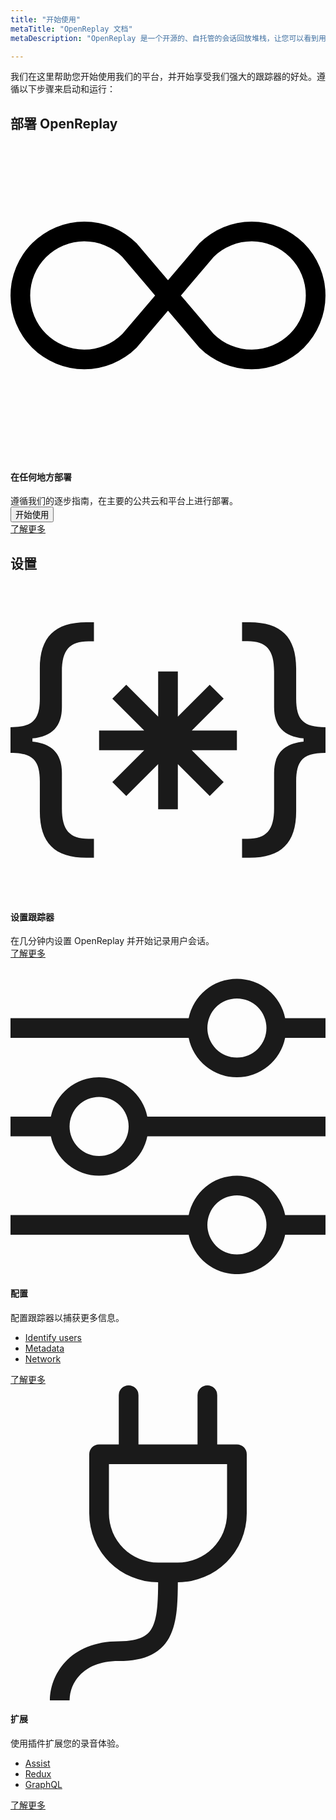 ```yaml
---
title: "开始使用"
metaTitle: "OpenReplay 文档"
metaDescription: "OpenReplay 是一个开源的、自托管的会话回放堆栈，让您可以看到用户在您的网络应用上的操作，帮助您更快地解决问题。"

---
```


我们在这里帮助您开始使用我们的平台，并开始享受我们强大的跟踪器的好处。遵循以下步骤来启动和运行：

## 部署 OpenReplay
<div class="col-span-12 card">
	<div class="relative border text-left">
		<div class="relative flex flex-col gap-6">
			<div class="flex items-center gap-3">
				<div class="shrink-0 theme-icon w-8 h-8 flex items-center justify-center rounded">
					<svg xmlns="http://www.w3.org/2000/svg" fill="var(--theme-accent-full)" class="bi bi-infinity"
							 viewBox="0 0 16 16">
						<path
							d="M5.68 5.792 7.345 7.75 5.681 9.708a2.75 2.75 0 1 1 0-3.916ZM8 6.978 6.416 5.113l-.014-.015a3.75 3.75 0 1 0 0 5.304l.014-.015L8 8.522l1.584 1.865.014.015a3.75 3.75 0 1 0 0-5.304l-.014.015L8 6.978Zm.656.772 1.663-1.958a2.75 2.75 0 1 1 0 3.916L8.656 7.75Z"/>
					</svg>
				</div>
				<h4>在任何地方部署</h4>
			</div>
			<span class="flex-grow">遵循我们的逐步指南，在主要的公共云和平台上进行部署。</span>
		</div>
		<div class="mt-6">
			<div class="hidden">
				<button class="relative inline-flex items-center space-x-2 text-center rounded px-3 py-2" type="button">
					<span class="truncate">开始使用</span>
				</button>
			</div>
			<div class="grid grid-cols-2 md:grid-cols-4 gap-3 md:gap-4">
				<IconText url="/deployment/deploy-aws" title="AWS"/>
				<IconText url="/deployment/deploy-azure" title="Azure"/>
				<IconText url="/deployment/deploy-gcp" title="GCP"/>
				<IconText url="/deployment/deploy-digitalocean" title="Digital Ocean"/>
			</div>
		</div>
		<div class="flex justify-start mt-5">
			<a class="block text-center w-fit learn-more" href="/deployment/"> 了解更多 </a>
		</div>
	</div>
</div>


## 设置
<div class="grid grid-cols-1 md:grid-cols-3 gap-3">
	<div class="card">
		<div class="relative border text-left col-span-4">
			<div class="relative flex flex-col gap-6">
				<div class="flex items-center gap-3">
					<div class="shrink-0 theme-icon w-8 h-8 flex items-center justify-center rounded">
						<svg xmlns="http://www.w3.org/2000/svg" fill="currentColor" class="bi bi-braces-asterisk"
								 viewBox="0 0 16 16">
							<path fill-rule="evenodd"
										d="M1.114 8.063V7.9c1.005-.102 1.497-.615 1.497-1.6V4.503c0-1.094.39-1.538 1.354-1.538h.273V2h-.376C2.25 2 1.49 2.759 1.49 4.352v1.524c0 1.094-.376 1.456-1.49 1.456v1.299c1.114 0 1.49.362 1.49 1.456v1.524c0 1.593.759 2.352 2.372 2.352h.376v-.964h-.273c-.964 0-1.354-.444-1.354-1.538V9.663c0-.984-.492-1.497-1.497-1.6ZM14.886 7.9v.164c-1.005.103-1.497.616-1.497 1.6v1.798c0 1.094-.39 1.538-1.354 1.538h-.273v.964h.376c1.613 0 2.372-.759 2.372-2.352v-1.524c0-1.094.376-1.456 1.49-1.456v-1.3c-1.114 0-1.49-.362-1.49-1.456V4.352C14.51 2.759 13.75 2 12.138 2h-.376v.964h.273c.964 0 1.354.444 1.354 1.538V6.3c0 .984.492 1.497 1.497 1.6ZM7.5 11.5V9.207l-1.621 1.621-.707-.707L6.792 8.5H4.5v-1h2.293L5.172 5.879l.707-.707L7.5 6.792V4.5h1v2.293l1.621-1.621.707.707L9.208 7.5H11.5v1H9.207l1.621 1.621-.707.707L8.5 9.208V11.5h-1Z"/>
						</svg>
					</div>
					<h4>设置跟踪器</h4>
				</div>
				<span class="text-sm flex-grow">在几分钟内设置 OpenReplay 并开始记录用户会话。</span>
			</div>
			<div class="mt-6">
				<div class="grid grid-cols-1 md:grid-cols-1 gap-3 md:gap-4">
					<IconText url="/ios-sdk/init" title="iOS (Beta)"/>
					<IconText url="/rn-sdk/init" title="React Native (Beta)"/>
					<IconText url="/using-or/snippet" title="JS Snippet"/>
					<IconText url="/using-or/react" title="React"/>
					<IconText url="/using-or/vue" title="Vue"/>
					<IconText url="/using-or/angular" title="Angular"/>
					<IconText url="/using-or/next" title="NextJS"/>
				</div>
			</div>
			<div class="flex justify-start mt-5">
				<a class="block text-center w-fit learn-more" href="/using-or/">
					了解更多
				</a>
			</div>
		</div>
	</div>
	<div class="card">
		<div class="relative border text-left col-span-4">
			<div class="relative flex flex-col gap-6">
				<div class="flex items-center gap-3">
					<div class="shrink-0 theme-icon w-8 h-8 flex items-center justify-center rounded">
						<svg xmlns="http://www.w3.org/2000/svg" fill="currentColor" class="bi bi-sliders" viewBox="0 0 16 16">
							<path fill-rule="evenodd"
										d="M11.5 2a1.5 1.5 0 1 0 0 3 1.5 1.5 0 0 0 0-3zM9.05 3a2.5 2.5 0 0 1 4.9 0H16v1h-2.05a2.5 2.5 0 0 1-4.9 0H0V3h9.05zM4.5 7a1.5 1.5 0 1 0 0 3 1.5 1.5 0 0 0 0-3zM2.05 8a2.5 2.5 0 0 1 4.9 0H16v1H6.95a2.5 2.5 0 0 1-4.9 0H0V8h2.05zm9.45 4a1.5 1.5 0 1 0 0 3 1.5 1.5 0 0 0 0-3zm-2.45 1a2.5 2.5 0 0 1 4.9 0H16v1h-2.05a2.5 2.5 0 0 1-4.9 0H0v-1h9.05z"/>
						</svg>
					</div>
					<h4>配置</h4>
				</div>
				<span class="text-sm flex-grow">配置跟踪器以捕获更多信息。</span>
			</div>
			<div class="mt-6">
				<div class="grid grid-cols-1 md:grid-cols-1 gap-3 md:gap-4">
					<ul class="list-none ml-0 pl-0">
						<li>
							<a href="/installation/identify-user">Identify users</a>
						</li>
						<li>
							<a href="/installation/metadata">Metadata</a>
						</li>
						<li>
							<a href="/installation/network-options">Network</a>
						</li>
					</ul>
				</div>
			</div>
			<div class="flex justify-start mt-5">
				<a class="block text-center w-fit learn-more" href="/installation/">
					了解更多
				</a>
			</div>
		</div>
	</div>
	<div class="card">
		<div class="relative border text-left col-span-4">
			<div class="relative flex flex-col gap-6">
				<div class="flex items-center gap-3">
					<div class="shrink-0 theme-icon w-8 h-8 flex items-center justify-center rounded">
						<svg xmlns="http://www.w3.org/2000/svg" fill="currentColor" class="bi bi-plug" viewBox="0 0 16 16">
							<path
								d="M6 0a.5.5 0 0 1 .5.5V3h3V.5a.5.5 0 0 1 1 0V3h1a.5.5 0 0 1 .5.5v3A3.5 3.5 0 0 1 8.5 10c-.002.434-.01.845-.04 1.22-.041.514-.126 1.003-.317 1.424a2.083 2.083 0 0 1-.97 1.028C6.725 13.9 6.169 14 5.5 14c-.998 0-1.61.33-1.974.718A1.922 1.922 0 0 0 3 16H2c0-.616.232-1.367.797-1.968C3.374 13.42 4.261 13 5.5 13c.581 0 .962-.088 1.218-.219.241-.123.4-.3.514-.55.121-.266.193-.621.23-1.09.027-.34.035-.718.037-1.141A3.5 3.5 0 0 1 4 6.5v-3a.5.5 0 0 1 .5-.5h1V.5A.5.5 0 0 1 6 0zM5 4v2.5A2.5 2.5 0 0 0 7.5 9h1A2.5 2.5 0 0 0 11 6.5V4H5z"/>
						</svg>
					</div>
					<h4>扩展</h4>
				</div>
				<span class="text-sm flex-grow">使用插件扩展您的录音体验。</span>
			</div>
			<div class="mt-6">
				<div class="grid grid-cols-1 md:grid-cols-1 gap-3 md:gap-4">
					<ul class="list-none ml-0 pl-0">
						<li>
							<a href="/plugins/assist">Assist</a>
						</li>
						<li>
							<a href="/plugins/redux">Redux</a>
						</li>
						<li>
							<a href="/plugins/graphql">GraphQL</a>
						</li>
					</ul>
				</div>
			</div>
			<div class="flex justify-start mt-5">
				<a class="block text-center w-fit learn-more" href="/plugins/">
					了解更多
				</a>
			</div>
		</div>
	</div>
</div>
